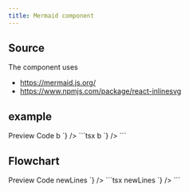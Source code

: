 ```yaml
---
title: Mermaid component
---
```


## Source

The component uses

- https://mermaid.js.org/
- https://www.npmjs.com/package/react-inlinesvg

## example

<Tabs defaultValue="preview">
  <TabsList>
    <TabsTrigger value="preview">Preview</TabsTrigger>
    <TabsTrigger value="code">Code</TabsTrigger>
  </TabsList>
  <TabsContent value="preview">
    <Mermaid
      content={`
        graph TB\na-->b
      `}
    />
  </TabsContent>

  <TabsContent value="code">
    ```tsx
    <Mermaid
      content={`
        graph TB\na-->b
      `}
    />
    ```
  </TabsContent>
  
</Tabs>

## Flowchart

<Tabs defaultValue="preview">
  <TabsList>
    <TabsTrigger value="preview">Preview</TabsTrigger>
    <TabsTrigger value="code">Code</TabsTrigger>
  </TabsList>
  <TabsContent value="preview">
    <Mermaid
      content={`
        flowchart LR
          markdown["\`This **is**  _Markdown_\`"]
          newLines["\`Line1
          Line 2
          Line 3\`"]
          markdown --> newLines
      `}
    />
  </TabsContent>

  <TabsContent value="code">
    ```tsx
    <Mermaid
      content={`
        flowchart LR
          markdown["\`This **is** _Markdown_\`"]
          newLines["\`Line1
          Line 2
          Line 3\`"]
          markdown --> newLines
      `}
    />
    ```
  </TabsContent>
  
</Tabs>
